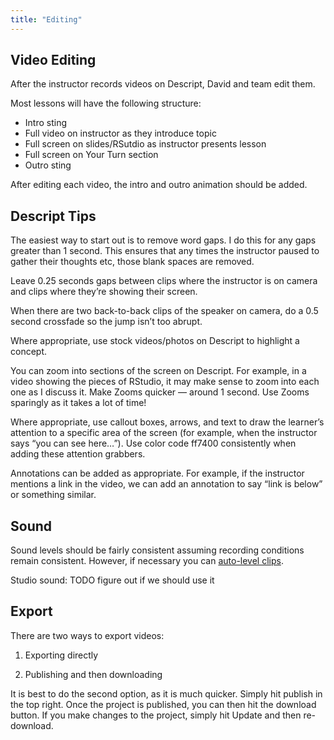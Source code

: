 ```yaml
---
title: "Editing"
---
```


## Video Editing

After the instructor records videos on Descript, David and team edit them. 

Most lessons will have the following structure:

- Intro sting
- Full video on instructor as they introduce topic
- Full screen on slides/RSutdio as instructor presents lesson
- Full screen on Your Turn section
- Outro sting

After editing each video, the intro and outro animation should be added.

## Descript Tips
The easiest way to start out is to remove word gaps. I do this for any gaps greater than 1 second. This ensures that any times the instructor paused to gather their thoughts etc, those blank spaces are removed.

Leave 0.25 seconds gaps between clips where the instructor is on camera and clips where they're showing their screen.

When there are two back-to-back clips of the speaker on camera, do a 0.5 second crossfade so the jump isn’t too abrupt.

Where appropriate, use stock videos/photos on Descript to highlight a concept.

You can zoom into sections of the screen on Descript. For example, in a video showing the pieces of RStudio, it may make sense to zoom into each one as I discuss it. Make Zooms quicker — around 1 second. Use Zooms sparingly as it takes a lot of time!

Where appropriate, use callout boxes, arrows, and text to draw the learner's attention to a specific area of the screen (for example, when the instructor says "you can see here..."). Use color code ff7400 consistently when adding these attention grabbers.

Annotations can be added as appropriate. For example, if the instructor mentions a link in the video, we can add an annotation to say "link is below" or something similar.

## Sound

Sound levels should be fairly consistent assuming recording conditions remain consistent. However, if necessary you can [auto-level clips](https://help.descript.com/hc/en-us/articles/10249334057357-Auto-leveling-individual-clips).

Studio sound: TODO figure out if we should use it

## Export

There are two ways to export videos:

1. Exporting directly

1. Publishing and then downloading

It is best to do the second option, as it is much quicker. Simply hit publish in the top right. Once the project is published, you can then hit the download button. If you make changes to the project, simply hit Update and then re-download. 

